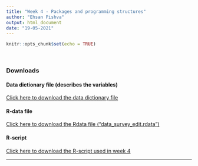 ---
title: "Week 4 - Packages and programming structures"
author: "Ehsan Pishva"
output: html_document
date: "19-05-2021"
---

```{r setup, include=FALSE}
knitr::opts_chunk$set(echo = TRUE)

```

<br>

### **Downloads**
#### Data dictionary file (describes the variables)
[Click here to download the data dictionary file](https://www.dropbox.com/s/2xwqrk6dypbx4d0/data_survey.pdf?dl=0)


#### R-data file
[Click here to download the Rdata file ("data_survey_edit.rdata")](https://www.dropbox.com/s/x4a0m9easgkynsl/data_survey_edit.rdata?dl=0)


#### R-script
[Click here to download the R-script used in week 4](https://www.dropbox.com/s/3dyk1ai5ddni3g1/Week4.R?dl=0)

---
<br>
<br>